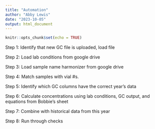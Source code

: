 ```yaml
---
title: "Automation"
author: "Abby Lewis"
date: "2023-10-05"
output: html_document
---
```


```r
knitr::opts_chunk$set(echo = TRUE)
```

Step 1: Identify that new GC file is uploaded, load file

Step 2: Load lab conditions from google drive

Step 3: Load sample name harmonizer from google drive

Step 4: Match samples with vial #s. 

Step 5: Identify which GC columns have the correct year's data

Step 6: Calculate concentrations using lab conditions, GC output, and equations from Bobbie's sheet

Step 7: Combine with historical data from this year

Step 8: Run through checks


